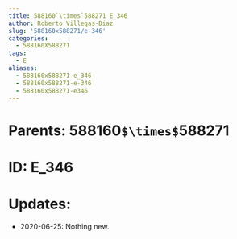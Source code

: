 ```yaml
---
title: 588160`\times`588271 E_346
author: Roberto Villegas-Diaz
slug: '588160x588271/e-346'
categories:
  - 588160X588271
tags:
  - E
aliases:
  - 588160x588271-e_346
  - 588160x588271-e-346
  - 588160x588271-e346
---
```


# **Parents**: 588160`$\times$`588271
# **ID**: E_346
# **Updates**: 
 - 2020-06-25: Nothing new.
